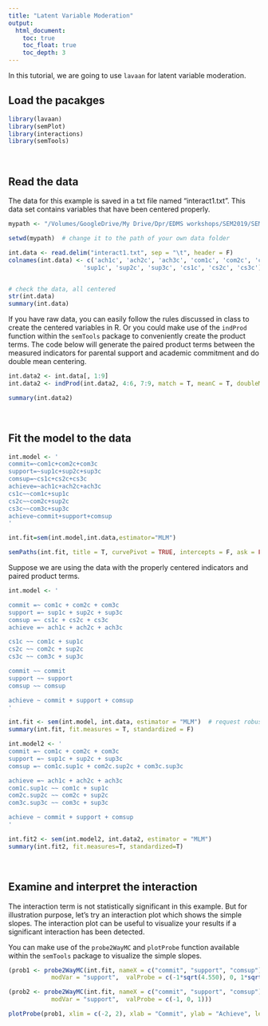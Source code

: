 ```yaml
---
title: "Latent Variable Moderation"
output:
  html_document:
    toc: true
    toc_float: true
    toc_depth: 3
---
```


In this tutorial, we are going to use `lavaan` for latent variable moderation. 


## Load the pacakges

```r
library(lavaan)
library(semPlot)
library(interactions)
library(semTools)
```

<br>


## Read the data

The data for this example is saved in a txt file named "interact1.txt". This data set contains variables that have been centered properly. 

```r

mypath <- "/Volumes/GoogleDrive/My Drive/Dpr/EDMS workshops/SEM2019/SEM Second Course Mplus 2019/Advanced Examples/4. Nonlinear Examples"

```

```r
setwd(mypath)  # change it to the path of your own data folder

int.data <- read.delim("interact1.txt", sep = "\t", header = F)
colnames(int.data) <- c('ach1c', 'ach2c', 'ach3c', 'com1c', 'com2c', 'com3c', 
                     'sup1c', 'sup2c', 'sup3c', 'cs1c', 'cs2c', 'cs3c')


# check the data, all centered
str(int.data)
summary(int.data)

```


If you have raw data, you can easily follow the rules discussed in class to create the centered variables in R. Or you could make use of the `indProd` function within the `semTools` package to conveniently create the product terms. The code below will generate the paired product terms between the measured indicators for parental support and academic commitment and do double mean centering. 

```r

int.data2 <- int.data[, 1:9]
int.data2 <- indProd(int.data2, 4:6, 7:9, match = T, meanC = T, doubleMC = T)

summary(int.data2)

```




<br>


## Fit the model to the data

```r
int.model <- '
commit=~com1c+com2c+com3c
support=~sup1c+sup2c+sup3c
comsup=~cs1c+cs2c+cs3c
achieve=~ach1c+ach2c+ach3c
cs1c~~com1c+sup1c 
cs2c~~com2c+sup2c
cs3c~~com3c+sup3c
achieve~commit+support+comsup
'

int.fit=sem(int.model,int.data,estimator="MLM") 

semPaths(int.fit, title = T, curvePivot = TRUE, intercepts = F, ask = FALSE, edge.label.cex = 1, sizeMan = 5, title.cex = 2, sizeLat = 10, whatLabels = "omit")

```

Suppose we are using the data with the properly centered indicators and paired product terms. 

```r

int.model <- '

commit =~ com1c + com2c + com3c
support =~ sup1c + sup2c + sup3c
comsup =~ cs1c + cs2c + cs3c
achieve =~ ach1c + ach2c + ach3c

cs1c ~~ com1c + sup1c 
cs2c ~~ com2c + sup2c
cs3c ~~ com3c + sup3c

commit ~~ commit
support ~~ support
comsup ~~ comsup

achieve ~ commit + support + comsup
'

int.fit <- sem(int.model, int.data, estimator = "MLM")  # request robust standard errors
summary(int.fit, fit.measures = T, standardized = F)


```

```r
int.model2 <- '
commit =~ com1c + com2c + com3c
support =~ sup1c + sup2c + sup3c
comsup =~ com1c.sup1c + com2c.sup2c + com3c.sup3c

achieve =~ ach1c + ach2c + ach3c
com1c.sup1c ~~ com1c + sup1c 
com2c.sup2c ~~ com2c + sup2c
com3c.sup3c ~~ com3c + sup3c

achieve ~ commit + support + comsup
'

int.fit2 <- sem(int.model2, int.data2, estimator = "MLM") 
summary(int.fit2, fit.measures=T, standardized=T)

```

<br>

## Examine and interpret the interaction


The interaction term is not statistically significant in this example. But for illustration purpose, let's try an interaction plot which shows the simple slopes. The interaction plot can be useful to visualize your results if a significant interaction has been detected. 


You can make use of the `probe2WayMC` and `plotProbe` function available within the `semTools` package to visualize the simple slopes.

```r

(prob1 <- probe2WayMC(int.fit, nameX = c("commit", "support", "comsup"), nameY = "achieve",
            modVar = "support",  valProbe = c(-1*sqrt(4.550), 0, 1*sqrt(4.550))))

(prob2 <- probe2WayMC(int.fit, nameX = c("commit", "support", "comsup"), nameY = "achieve",
            modVar = "support",  valProbe = c(-1, 0, 1)))

```

```r
plotProbe(prob1, xlim = c(-2, 2), xlab = "Commit", ylab = "Achieve", legendArgs = list(legend = c("-1 SD", "Mean", "+1 SD")))

```


<div class="tocify-extend-page" data-unique="tocify-extend-page" style="height: 0;"></div>
